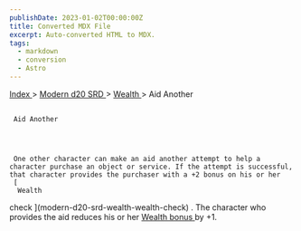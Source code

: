 ```yaml
---
publishDate: 2023-01-02T00:00:00Z
title: Converted MDX File
excerpt: Auto-converted HTML to MDX.
tags:
  - markdown
  - conversion
  - Astro
---
```


[
Index
](-index) >
[
Modern d20 SRD
](modern-d20-srd-index) >
[
Wealth
](modern-d20-srd-wealth-index) > Aid Another

##

     Aid Another




     One other character can make an aid another attempt to help a character purchase an object or service. If the attempt is successful, that character provides the purchaser with a +2 bonus on his or her
     [
      Wealth

check
](modern-d20-srd-wealth-wealth-check)
. The character who provides the aid reduces his or her
[
Wealth
bonus
](modern-d20-srd-wealth-wealth-bonus)
by +1.
